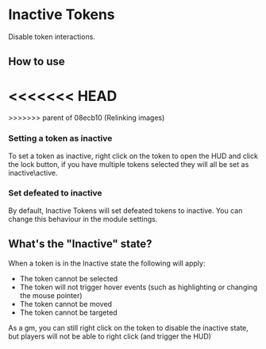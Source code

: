 
# Inactive Tokens

Disable token interactions.

## How to use

<<<<<<< HEAD
<ImageButBetter src="/public/images/Inactive-Tokens/Itbutton.png" alt="Lock button in the token HUD" width={2000} height={2000} className={styles.wikiimage}/>
=======
<ImageButBetter src="/../public/images/Inactive-Tokens/Itbutton.png" alt="Lock button in the token HUD" width={2000} height={2000} className={styles.wikiimage}/>
>>>>>>> parent of 08ecb10 (Relinking images)


### Setting a token as inactive

To set a token as inactive, right click on the token to open the HUD and
click the lock button, if you have multiple tokens selected they will
all be set as inactive\\active.

### Set defeated to inactive

By default, Inactive Tokens will set defeated tokens to inactive. You
can change this behaviour in the module settings.

## What's the "Inactive" state?

When a token is in the Inactive state the following will apply:

  - The token cannot be selected
  - The token will not trigger hover events (such as highlighting or
    changing the mouse pointer)
  - The token cannot be moved
  - The token cannot be targeted

As a gm, you can still right click on the token to disable the inactive
state, but players will not be able to right click (and trigger the HUD)

